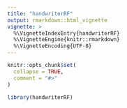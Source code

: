 ```yaml
---
title: "handwriterRF"
output: rmarkdown::html_vignette
vignette: >
  %\VignetteIndexEntry{handwriterRF}
  %\VignetteEngine{knitr::rmarkdown}
  %\VignetteEncoding{UTF-8}
---
```


```r
knitr::opts_chunk$set(
  collapse = TRUE,
  comment = "#>"
)
```

```r
library(handwriterRF)
```
